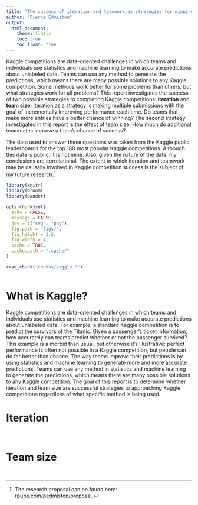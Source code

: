 ```yaml
---
title: "The success of iteration and teamwork as strategies for winning Kaggle competitions"
author: "Pierce Edmiston"
output:
  html_document:
    theme: flatly
    toc: true
    toc_float: true
---
```


Kaggle competitions are data-oriented challenges in which teams and individuals use statistics and machine learning to make accurate predictions about unlabeled data. Teams can use any method to generate the predictions, which means there are many possible solutions to any Kaggle competition. Some methods work better for some problems than others, but what strategies work for all problems? This report investigates the success of two possible strategies to completing Kaggle competitions: **iteration** and **team size**. Iteration as a strategy is making multiple submissions with the goal of incrementally improving performance each time. Do teams that make more entries have a better chance of winning? The second strategy investigated in this report is the effect of team size. How much do additional teammates improve a team's chance of success? 

The data used to answer these questions was taken from the Kaggle public leaderboards for the top 180 most popular Kaggle competitions. Although this data is public, it is not mine. Also, given the nature of the data, my conclusions are correlational. The extent to which iteration and teamwork may be causally involved in Kaggle competition success is the subject of my future research.[^proposal]

[^proposal]: The research proposal can be found here: [rpubs.com/pedmiston/proposal](http://rpubs.com/pedmiston/proposal).

```r
library(knitr)
library(broom)
library(pander)

opts_chunk$set(
  echo = FALSE,
  message = FALSE,
  dev = c("svg", "png"),
  fig.path = "figs/",
  fig.height = 3.5,
  fig.width = 4,
  cache = TRUE,
  cache.path = ".cache/"
)

read_chunk("chunks/kaggle.R")
```

```r
```

# What is Kaggle?

[Kaggle competitions](https://kaggle.com) are data-oriented challenges in which teams and individuals use statistics and machine learning to make accurate predictions about unlabeled data. For example, a standard Kaggle competition is to predict the survivors of the Titanic. Given a passenger's ticket information, how accurately can teams predict whether or not the passenger survived? This example is a morbid than usual, but otherwise it's illustrative: perfect performance is often not possible in a Kaggle competition, but people can do far better than chance. The way teams improve their predictions is by using statistics and machine learning to generate more and more accurate predictions. Teams can use any method in statistics and machine learning to generate the predictions, which means there are many possible solutions to any Kaggle competition. The goal of this report is to determine whether iteration and team size are successful strategies to approaching Kaggle competitions regardless of what specific method is being used.

# Iteration

```r
```

```r
```

# Team size

```r
```

```r
```
